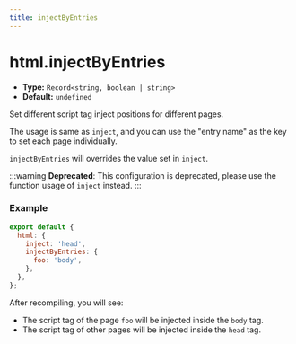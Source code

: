 ```yaml
---
title: injectByEntries
---
```


# html.injectByEntries

- **Type:** `Record<string, boolean | string>`
- **Default:** `undefined`

Set different script tag inject positions for different pages.

The usage is same as `inject`, and you can use the "entry name" as the key to set each page individually.

`injectByEntries` will overrides the value set in `inject`.

:::warning
**Deprecated**: This configuration is deprecated, please use the function usage of `inject` instead.
:::

### Example

```js
export default {
  html: {
    inject: 'head',
    injectByEntries: {
      foo: 'body',
    },
  },
};
```

After recompiling, you will see:

- The script tag of the page `foo` will be injected inside the `body` tag.
- The script tag of other pages will be injected inside the `head` tag.
